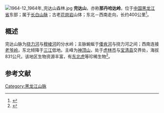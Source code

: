 [[File:1964-12_1964年_完达山森林.jpg|thumb]]
'''完达山'''，亦称'''那丹哈达岭'''，位于[[中华人民共和国|中国]][[黑龙江省|黑龙江省]]东部；属于[[长白山脉|长白山脉]]；古老[[花岗岩|花岗岩]]山体；东北－西南走向，长约400公里<ref>{{Cite book|title=中华探名典|author=[[郝铭鉴|郝铭鉴]], 孙欢|location=[[上海|上海]]|publisher=[[上海锦绣文章出版社|上海锦绣文章出版社]]|year=2014|page=45|isbn=978-7-5452-1471-0}}</ref>。

==概述==
完达山脉为[[挠力河|挠力河]]与[[穆棱河|穆棱河]]的分水岭；主脉蜿蜒于[[倭肯河|倭肯河]]与挠力河之间；西南连接[[老爷岭|老爷岭]]，东北倾降于[[三江#其他地区|三江]]低地。主峰为[[神顶山|神顶山]]，处于[[虎林市|虎林市]]与[[宝清县|宝清县]]交界处，海拔831公尺。该地区生物资源丰富，有[[东北虎|东北虎]]等珍稀生物<ref>{{Cite book|title=中国名山大川游|author=《行者无疆》编辑部|location=[[北京|北京]]|publisher=[[清华大学出版社|清华大学出版社]]|year=2014|isbn=978-7-302-34439-1|page=202}}</ref>。

==参考文献==
{{reflist}}

{{中国山脉}}

[[Category:黑龙江山脉|Category:黑龙江山脉]]